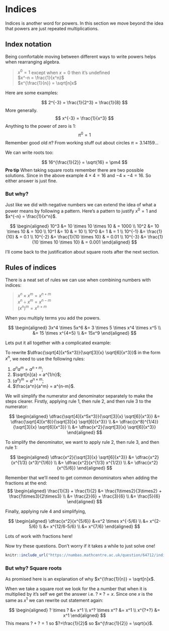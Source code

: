 # Indices

Indices is another word for powers. In this section we move beyond the idea that powers are just repeated multiplications. 

## Index notation

Being comfortable moving between different ways to write powers helps when rearranging algebra.

> | $x^0 = 1$ except when $x=0$ then it's undefined
> | $x^-n = \frac{1}{x^n}$
> | $x^{\frac{1}{n}} = \sqrt[n]x$

Here are some examples:

$$
2^{-3} = \frac{1}{2^3} = \frac{1}{8}
$$
More generally.
$$
x^{-3} = \frac{1}{x^3}
$$
Anything to the power of zero is $1$:
$$
\pi^0 = 1
$$
Remember good old $\pi$? From working stuff out about circles $\pi = 3.14159...$

We can write roots too:

$$
16^{\frac{1}{2}} = \sqrt{16} = \pm4
$$
**Pro tip** When taking square roots remember there are two possible solutions. Since in the above example $4 \times 4 = 16$ and  $-4 \times -4 = 16$. So either answer is just fine.

### But why?

Just like we did with negative numbers we can extend the idea of what a power means by following a pattern. Here's a pattern to justify $x^0 = 1$ and $x^{-n} = \frac{1}{x^n}$.

$$
\begin{aligned} 10^3 &= 10 \times 10 \times 10 & = 1000 \\
10^2 &= 10 \times 10 & = 100 \\
10^1 &= 10 & = 10 \\
10^0 &= 1 & = 1 \\
10^{-1} &= \frac{1}{10} & = 0.1 \\
10^{-2} &= \frac{1}{10 \times 10} & = 0.01 \\
10^{-3} &= \frac{1}{10 \times 10 \times 10} & = 0.001 
\end{aligned}
$$

I'll come back to the justification about square roots after the next section.

## Rules of indices

There is a neat set of rules we can use when combining numbers with indices:

> | $x^n \times x^m = x^{n+m}$
> | $x^n \div x^m = x^{n-m}$
> | $(x^n)^m = x^{n \times m}$

When you multiply terms you add the powers.

$$
\begin{aligned} 3x^4 \times 5x^6 &= 3 \times 5 \times x^4 \times x^5 \\
&= 15 \times x^{4+5} \\
&= 15x^9
\end{aligned}
$$

Lets put it all together with a complicated example:

To rewrite $\dfrac{\sqrt[4]{x^5x^3}}{\sqrt[3]{x} \sqrt[6]{x^3}}$ in the form $x^n$, we need to use the following rules:

1. $a^n a^m = a^{n+m}$;
2. $\sqrt[n]{a} = a^{1/n}$;
3. $\left(a^n\right)^m = a^{n \times m}$;
4. $\frac{a^n}{a^m} = a^{n-m}$.

We will simplify the numerator and denominator separately to make the steps clearer. Firstly, applying rule 1, then rule 2, and then rule 3 to the numerator:

$$
\begin{aligned} \dfrac{\sqrt[4]{x^5x^3}}{\sqrt[3]{x} \sqrt[6]{x^3}} &= \dfrac{\sqrt[4]{x^8}}{\sqrt[3]{x} \sqrt[6]{x^3}} \\
 &= \dfrac{(x^8)^{1/4}}{\sqrt[3]{x} \sqrt[6]{x^3}} \\
 &= \dfrac{x^2}{\sqrt[3]{x} \sqrt[6]{x^3}}
\end{aligned}
$$

To simplify the denominator, we want to apply rule 2, then rule 3, and then rule 1:

$$
\begin{aligned} \dfrac{x^2}{\sqrt[3]{x} \sqrt[6]{x^3}} &= \dfrac{x^2}{x^{1/3} (x^3)^{1/6}} \\
 &= \dfrac{x^2}{x^{1/3} x^{1/2}} \\
 &= \dfrac{x^2}{x^{5/6}}
\end{aligned}
$$

Remember that we'll need to get common denominators when adding the fractions at the end:
$$
\begin{aligned} \frac{1}{3} + \frac{1}{2} &= \frac{1\times2}{3\times2}  + \frac{1\times3}{2\times3} \\
&= \frac{2}{6}  + \frac{3}{6} \\
&= \frac{5}{6}
\end{aligned}
$$

Finally, applying rule 4 and simplifying, 

$$
\begin{aligned} \dfrac{x^2}{x^{5/6}} &=x^2 \times x^{-5/6} \\
 &= x^{2-5/6} \\
 &= x^{12/6-5/6} \\
 &= x^{7/6}
\end{aligned}
$$

Lots of work with fractions here! 

Now try these questions. Don't worry if it takes a while to just solve one!

```r
knitr::include_url("https://numbas.mathcentre.ac.uk/question/64712/indices-change-of-notation-3/embed/?token=246845ab-e1ea-4745-9106-5750be81ed2c", height="800px")
```

### But why? Square roots

As promised here is an explanation of why $x^{\frac{1}{n}} = \sqrt[n]x$.

When we take a square root we look for the a number that when it is multiplied by it's self we get the answer i.e. $? \times ? = x$. Since one $x$ is the same as $x^1$ we can rewrite out statement again:

$$
\begin{aligned} ? \times ? &= x^1 \\
x^? \times x^? &= x^1 \\
x^{?+?} &= x^1
\end{aligned}
$$
This means $? + ? = 1$ so $?=\frac{1}{2}$ so $x^{\frac{1}{2}} = \sqrt{x}$.
